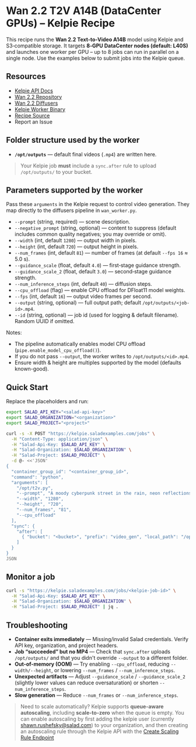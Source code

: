 # Wan 2.2 T2V A14B (DataCenter GPUs) – Kelpie Recipe

This recipe runs the **Wan 2.2 Text-to-Video A14B** model using Kelpie and S3‑compatible storage. It targets **8‑GPU DataCenter nodes (default: L40S)** and launches one worker per GPU – up to 8 jobs can run in parallel on a single node. Use the examples below to submit jobs into the Kelpie queue.

## Resources

- [Kelpie API Docs](https://kelpie.saladexamples.com/docs)
- [Wan 2.2 Repository](https://github.com/Wan-Video/Wan2.2)
- [Wan 2.2 Diffusers](https://huggingface.co/DFloat11/Wan2.2-T2V-A14B-2-DF11)
- [Kelpie Worker Binary](https://github.com/SaladTechnologies/kelpie)
- [Recipe Source](https://github.com/SaladTechnologies/salad-recipes/tree/master/recipes/wan2.2-a14b-kelpie-dc)
- <Link url={`https://github.com/SaladTechnologies/salad-recipes/issues/new?title=Wan2.2-A14B-DC%20Kelpie%20Recipe&body=Image:%20${props.container.image}`}>Report an Issue</Link>

## Folder structure used by the worker

- **`/opt/outputs`** — default final videos (`.mp4`) are written here.

> Your Kelpie job **must** include a `sync.after` rule to upload `/opt/outputs/` to your bucket.


## Parameters supported by the worker

Pass these `arguments` in the Kelpie request to control video generation. They map directly to the diffusers pipeline in `wan_worker.py`.

- `--prompt` (string, required) — scene description.
- `--negative_prompt` (string, optional) — content to suppress (default includes common quality negatives; you may override or omit).
- `--width` (int, default `1280`) — output width in pixels.
- `--height` (int, default `720`) — output height in pixels.
- `--num_frames` (int, default `81`) — number of frames (at default `--fps 16` ≈ 5.0 s).
- `--guidance_scale` (float, default `4.0`) — first‑stage guidance strength.
- `--guidance_scale_2` (float, default `3.0`) — second‑stage guidance strength.
- `--num_inference_steps` (int, default `40`) — diffusion steps.
- `--cpu_offload` (flag) — enable CPU offload for DFloat11 model weights.
- `--fps` (int, default `16`) — output video frames per second.
- `--output` (string, optional) — full output path; default `/opt/outputs/<job-id>.mp4`.
- `--id` (string, optional) — job id (used for logging & default filename). Random UUID if omitted.

Notes:
- The pipeline automatically enables model CPU offload (`pipe.enable_model_cpu_offload()`).
- If you do not pass `--output`, the worker writes to `/opt/outputs/<id>.mp4`.
- Ensure width & height are multiples supported by the model (defaults known-good).

## Quick Start

Replace the placeholders and run:

```bash
export SALAD_API_KEY="<salad-api-key>"
export SALAD_ORGANIZATION="<organization>"
export SALAD_PROJECT="<project>"

curl -s -X POST "https://kelpie.saladexamples.com/jobs" \
  -H "Content-Type: application/json" \
  -H "Salad-Api-Key: $SALAD_API_KEY" \
  -H "Salad-Organization: $SALAD_ORGANIZATION" \
  -H "Salad-Project: $SALAD_PROJECT" \
  -d @- <<'JSON'
{
  "container_group_id": "<container_group_id>",
  "command": "python",
  "arguments": [
    "/opt/t2v.py",
    "--prompt", "A moody cyberpunk street in the rain, neon reflections, shallow depth of field",
    "--width", "1280",
    "--height", "720",
    "--num_frames", "81",
    "--cpu_offload"
  ],
  "sync": {
    "after": [
      { "bucket": "<bucket>", "prefix": "video_gen", "local_path": "/opt/outputs/", "direction": "upload" }
    ]
  }
}
JSON
```


## Monitor a job

```bash
curl -s "https://kelpie.saladexamples.com/jobs/<kelpie-job-id>" \
  -H "Salad-Api-Key: $SALAD_API_KEY" \
  -H "Salad-Organization: $SALAD_ORGANIZATION" \
  -H "Salad-Project: $SALAD_PROJECT" | jq .
```

## Troubleshooting

- **Container exits immediately** — Missing/invalid Salad credentials. Verify API key, organization, and project headers.
- **Job “succeeded” but no MP4** — Check that `sync.after` uploads `/opt/outputs/` and that you didn't override `--output` to a different folder.
- **Out-of-memory (OOM)** — Try enabling `--cpu_offload`, reducing `--width/--height`, or lowering `--num_frames` / `--num_inference_steps`.
- **Unexpected artifacts** — Adjust `--guidance_scale` / `--guidance_scale_2` (slightly lower values can reduce oversaturation) or shorten `--num_inference_steps`.
- **Slow generation** — Reduce `--num_frames` or `--num_inference_steps`.

> Need to scale automatically? Kelpie supports **queue-aware autoscaling**, including **scale-to-zero** when the queue is empty. You can enable autoscaling by first adding the kelpie user (currently shawn.rushefsky@salad.com) to your organization, and then creating an autoscaling rule through the Kelpie API with the [Create Scaling Rule Endpoint](https://kelpie.saladexamples.com/docs#/default/post_CreateScalingRule)
